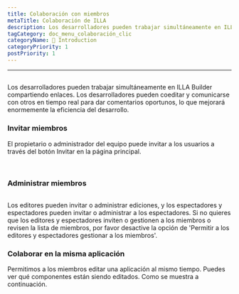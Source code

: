 ```yaml
---
title: Colaboración con miembros
metaTitle: Colaboración de ILLA
description: Los desarrolladores pueden trabajar simultáneamente en ILLA Builder compartiendo enlaces. Los desarrolladores pueden coeditar y comunicarse con otros en tiempo real para dar comentarios oportunos, lo que mejorará enormemente la eficiencia del desarrollo.
tagCategory: doc_menu_colaboración_clic
categoryName: 👋 Introduction
categoryPriority: 1
postPriority: 1
---
```


* * *

## <Heading hidden>Colaboración con miembros</Heading>

Los desarrolladores pueden trabajar simultáneamente en ILLA Builder compartiendo enlaces. Los desarrolladores pueden coeditar y comunicarse con otros en tiempo real para dar comentarios oportunos, lo que mejorará enormemente la eficiencia del desarrollo.

### Invitar miembros

El propietario o administrador del equipo puede invitar a los usuarios a través del botón Invitar en la página principal. 

<img src='https://cdn.illacloud.com/official-website/img/docs/assemble/collaboration.png' alt="" />

<img src='https://cdn.illacloud.com/official-website/img/docs/assemble/collaboration(1).png' alt="" />

### Administrar miembros

<img src='https://cdn.illacloud.com/official-website/img/docs/assemble/collaboration(2).png' alt="" />

Los editores pueden invitar o administrar ediciones, y los espectadores y espectadores pueden invitar o administrar a los espectadores. Si no quieres que los editores y espectadores inviten o gestionen a los miembros o revisen la lista de miembros, por favor desactive la opción de 'Permitir a los editores y espectadores gestionar a los miembros'.

### Colaborar en la misma aplicación

Permitimos a los miembros editar una aplicación al mismo tiempo. Puedes ver qué componentes están siendo editados. Como se muestra a continuación. 

<img src='https://cdn.illacloud.com/official-website/img/docs/assemble/collaboration(3).png' alt="" />
